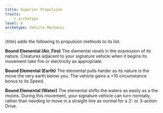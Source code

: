```yaml
---
title: Superior Propulsion
traits:
    - archetype
level: 6
archetype: Vehicle Mechanic
---
```


{title} adds the following to propulsion methods to its list.

**Bound Elemental (Air, Fire)** The elemental revels in the expression of its nature. Creatures adjacent to your signature vehicle when it begins its movement take fire or electricity as appropriate.

**Bound Elemental (Earth)** The elemental pulls harder as its nature is the move the very earth below you. The vehicle gains a +10 circumstance bonus to its Speed.

**Bound Elemental (Water)** The elemental shifts the waters as easily as a the moons. During this movement, your signature vehicle can turn normally, rather than needing to move in a straight line as normal for a 2- or 3-action Drive.
